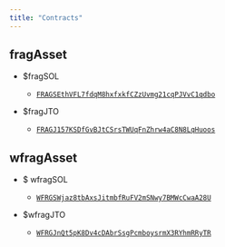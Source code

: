 ```yaml
---
title: "Contracts"
---
```


## fragAsset

* $fragSOL

  * [`FRAGSEthVFL7fdqM8hxfxkfCZzUvmg21cqPJVvC1qdbo`](https://solscan.io/token/FRAGSEthVFL7fdqM8hxfxkfCZzUvmg21cqPJVvC1qdbo?ref=docs.fragmetric.xyz)

* $fragJTO

  * [`FRAGJ157KSDfGvBJtCSrsTWUqFnZhrw4aC8N8LqHuoos`](https://solscan.io/token/FRAGJ157KSDfGvBJtCSrsTWUqFnZhrw4aC8N8LqHuoos?ref=docs.fragmetric.xyz)

## wfragAsset

* $ wfragSOL

  * [`WFRGSWjaz8tbAxsJitmbfRuFV2mSNwy7BMWcCwaA28U`](https://solscan.io/token/WFRGSWjaz8tbAxsJitmbfRuFV2mSNwy7BMWcCwaA28U?ref=docs.fragmetric.xyz)

* $wfragJTO

  * [`WFRGJnQt5pK8Dv4cDAbrSsgPcmboysrmX3RYhmRRyTR`](https://solscan.io/token/WFRGJnQt5pK8Dv4cDAbrSsgPcmboysrmX3RYhmRRyTR?ref=docs.fragmetric.xyz)

[](https://docs.fragmetric.xyz/key-terms/)